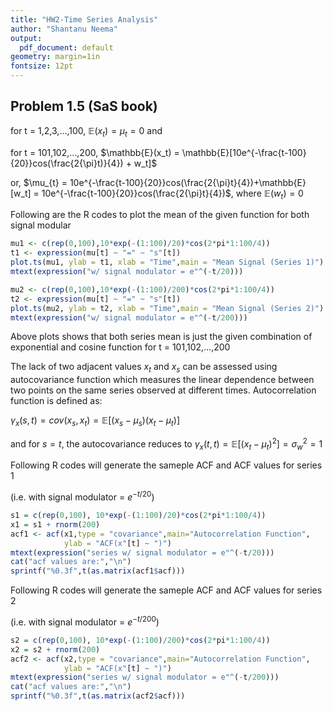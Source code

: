 ```yaml
---
title: "HW2-Time Series Analysis"
author: "Shantanu Neema"
output:
  pdf_document: default
geometry: margin=1in
fontsize: 12pt
---
```

## Problem 1.5 (SaS book)
\textbf{Solution (a)}

for t = 1,2,3,...,100, $\mathbb{E}(x_t) = \mu_t = 0$ and 

for t = 101,102,...,200,
$\mathbb{E}(x_t) = \mathbb{E}[10e^{-\frac{t-100}{20}}cos(\frac{2{\pi}t)}{4}) + w_t]$

or, $\mu_{t} = 10e^{-\frac{t-100}{20}}cos(\frac{2{\pi}t}{4})+\mathbb{E}[w_t] = 10e^{-\frac{t-100}{20}}cos(\frac{2{\pi}t}{4})$, where $\mathbb{E}(w_t) = 0$

Following are the R codes to plot the mean of the given function for both signal modular

```r
mu1 <- c(rep(0,100),10*exp(-(1:100)/20)*cos(2*pi*1:100/4))
t1 <- expression(mu[t] ~ "=" ~ "s"[t])
plot.ts(mu1, ylab = t1, xlab = "Time",main = "Mean Signal (Series 1)") 
mtext(expression("w/ signal modulator = e"^(-t/20)))

mu2 <- c(rep(0,100),10*exp(-(1:100)/200)*cos(2*pi*1:100/4))
t2 <- expression(mu[t] ~ "=" ~ "s"[t])
plot.ts(mu2, ylab = t2, xlab = "Time",main = "Mean Signal (Series 2)") 
mtext(expression("w/ signal modulator = e"^(-t/200)))

```
Above plots shows that both series mean is just the given combination of exponential and cosine function for t = 101,102,...,200

\bigskip
\textbf{Solution (b)}

The lack of two adjacent values $x_t$ and $x_s$ can be assessed using autocovariance function which measures the linear dependence between two points on the same series observed at different times. Autocorrelation function is defined as:

$\gamma_{x}(s,t) = cov(x_s,x_t)=\mathbb{E}[(x_s-\mu_s)(x_t-\mu_t)]$

and for $s = t$, the autocovariance reduces to $\gamma_{x}(t,t) = \mathbb{E}[(x_t-\mu_t)^2] = \sigma_w^2 = 1$

\clearpage
Following R codes will generate the sameple ACF and ACF values for series 1

(i.e. with signal modulator = $e^{-t/20}$)
```r
s1 = c(rep(0,100), 10*exp(-(1:100)/20)*cos(2*pi*1:100/4)) 
x1 = s1 + rnorm(200) 
acf1 <- acf(x1,type = "covariance",main="Autocorrelation Function",
            ylab = "ACF(x"[t] ~ ")")
mtext(expression("series w/ signal modulator = e"^(-t/20)))
cat("acf values are:","\n")
sprintf("%0.3f",t(as.matrix(acf1$acf)))
```

\clearpage
Following R codes will generate the sameple ACF and ACF values for series 2

(i.e. with signal modulator = $e^{-t/200}$)
```r
s2 = c(rep(0,100), 10*exp(-(1:100)/200)*cos(2*pi*1:100/4)) 
x2 = s2 + rnorm(200) 
acf2 <- acf(x2,type = "covariance",main="Autocorrelation Function",
            ylab = "ACF(x"[t] ~ ")")
mtext(expression("series w/ signal modulator = e"^(-t/200)))
cat("acf values are:","\n")
sprintf("%0.3f",t(as.matrix(acf2$acf)))
```




